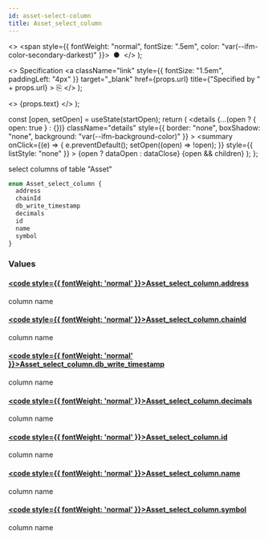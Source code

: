 ```yaml
---
id: asset-select-column
title: Asset_select_column
---
```


<head>
  <meta content="noindex" name="robots" />
  <meta charset="utf-8" />
</head>

  <>
    <span style={{ fontWeight: "normal", fontSize: ".5em", color: "var(--ifm-color-secondary-darkest)" }}>
      &nbsp;●&nbsp;
    </span>
  </>
);

  <>
    Specification
    <a
      className="link"
      style={{ fontSize: "1.5em", paddingLeft: "4px" }}
      target="_blank"
      href={props.url}
      title={"Specified by " + props.url}
    >
      ⎘
    </a>
  </>
);

  <>
    <span className={props.class}>{props.text}</span>
  </>
);


  const [open, setOpen] = useState(startOpen);
  return (
    <details
      {...(open ? { open: true } : {})}
      className="details"
      style={{ border: "none", boxShadow: "none", background: "var(--ifm-background-color)" }}
    >
      <summary
        onClick={(e) => {
          e.preventDefault();
          setOpen((open) => !open);
        }}
        style={{ listStyle: "none" }}
      >
        {open ? dataOpen : dataClose}
      </summary>
      {open && children}
    </details>
  );
};

select columns of table "Asset"

```graphql
enum Asset_select_column {
  address
  chainId
  db_write_timestamp
  decimals
  id
  name
  symbol
}
```

### Values

#### [<code style={{ fontWeight: 'normal' }}>Asset_select_column.<b>address</b></code>](#)

column name

#### [<code style={{ fontWeight: 'normal' }}>Asset_select_column.<b>chainId</b></code>](#)

column name

#### [<code style={{ fontWeight: 'normal' }}>Asset_select_column.<b>db_write_timestamp</b></code>](#)

column name

#### [<code style={{ fontWeight: 'normal' }}>Asset_select_column.<b>decimals</b></code>](#)

column name

#### [<code style={{ fontWeight: 'normal' }}>Asset_select_column.<b>id</b></code>](#)

column name

#### [<code style={{ fontWeight: 'normal' }}>Asset_select_column.<b>name</b></code>](#)

column name

#### [<code style={{ fontWeight: 'normal' }}>Asset_select_column.<b>symbol</b></code>](#)

column name
